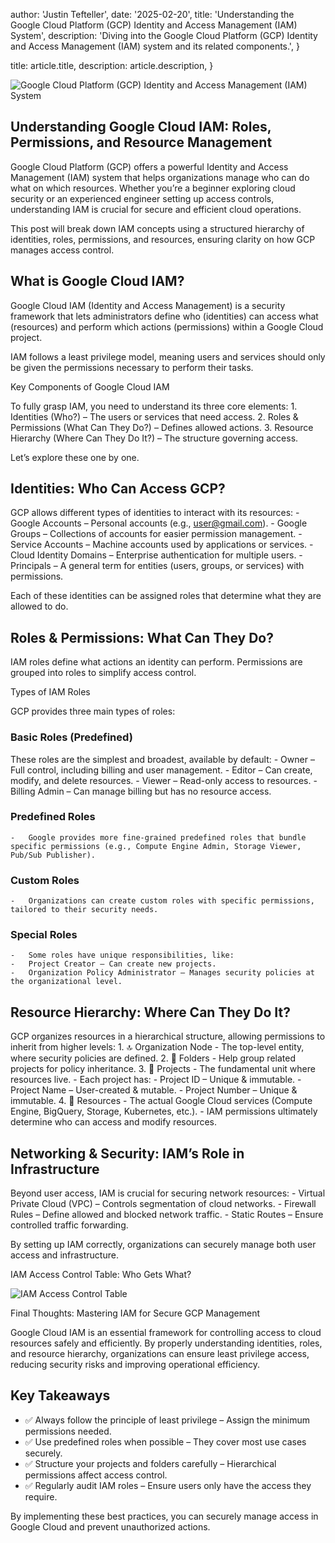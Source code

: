 
  author: 'Justin Tefteller',
  date: '2025-02-20',
  title: 'Understanding the Google Cloud Platform (GCP) Identity and Access Management (IAM) System',
  description: 'Diving into the Google Cloud Platform (GCP) Identity and Access Management (IAM) system and its related components.',
}

  title: article.title,
  description: article.description,
}



<Image src={mindMap} alt="Google Cloud Platform (GCP) Identity and Access Management (IAM) System" />

## Understanding Google Cloud IAM: Roles, Permissions, and Resource Management

Google Cloud Platform (GCP) offers a powerful Identity and Access Management (IAM) system that helps organizations manage who can do what on which resources. Whether you’re a beginner exploring cloud security or an experienced engineer setting up access controls, understanding IAM is crucial for secure and efficient cloud operations.

This post will break down IAM concepts using a structured hierarchy of identities, roles, permissions, and resources, ensuring clarity on how GCP manages access control.

## What is Google Cloud IAM?

Google Cloud IAM (Identity and Access Management) is a security framework that lets administrators define who (identities) can access what (resources) and perform which actions (permissions) within a Google Cloud project.

IAM follows a least privilege model, meaning users and services should only be given the permissions necessary to perform their tasks.

Key Components of Google Cloud IAM

To fully grasp IAM, you need to understand its three core elements:
	1.	Identities (Who?) – The users or services that need access.
	2.	Roles & Permissions (What Can They Do?) – Defines allowed actions.
	3.	Resource Hierarchy (Where Can They Do It?) – The structure governing access.

Let’s explore these one by one.

## Identities: Who Can Access GCP?

GCP allows different types of identities to interact with its resources:
	-	Google Accounts – Personal accounts (e.g., user@gmail.com).
	-	Google Groups – Collections of accounts for easier permission management.
	-	Service Accounts – Machine accounts used by applications or services.
	-	Cloud Identity Domains – Enterprise authentication for multiple users.
	-	Principals – A general term for entities (users, groups, or services) with permissions.

Each of these identities can be assigned roles that determine what they are allowed to do.

## Roles & Permissions: What Can They Do?

IAM roles define what actions an identity can perform. Permissions are grouped into roles to simplify access control.

Types of IAM Roles

GCP provides three main types of roles:

### Basic Roles (Predefined)

These roles are the simplest and broadest, available by default:
	-	Owner – Full control, including billing and user management.
	-	Editor – Can create, modify, and delete resources.
	-	Viewer – Read-only access to resources.
	-	Billing Admin – Can manage billing but has no resource access.

### Predefined Roles
	-	Google provides more fine-grained predefined roles that bundle specific permissions (e.g., Compute Engine Admin, Storage Viewer, Pub/Sub Publisher).

### Custom Roles
	-	Organizations can create custom roles with specific permissions, tailored to their security needs.

### Special Roles
	-	Some roles have unique responsibilities, like:
	-	Project Creator – Can create new projects.
	-	Organization Policy Administrator – Manages security policies at the organizational level.

## Resource Hierarchy: Where Can They Do It?

GCP organizes resources in a hierarchical structure, allowing permissions to inherit from higher levels:
	1.	🔝 Organization Node
		-	The top-level entity, where security policies are defined.
	2.	📂 Folders
		-	Help group related projects for policy inheritance.
	3.	📁 Projects
		-	The fundamental unit where resources live.
		-	Each project has:
		-	Project ID – Unique & immutable.
		-	Project Name – User-created & mutable.
		-	Project Number – Unique & immutable.
	4.	🔧 Resources
		-	The actual Google Cloud services (Compute Engine, BigQuery, Storage, Kubernetes, etc.).
		-	IAM permissions ultimately determine who can access and modify resources.

## Networking & Security: IAM’s Role in Infrastructure

Beyond user access, IAM is crucial for securing network resources:
	-	Virtual Private Cloud (VPC) – Controls segmentation of cloud networks.
	-	Firewall Rules – Define allowed and blocked network traffic.
	-	Static Routes – Ensure controlled traffic forwarding.

By setting up IAM correctly, organizations can securely manage both user access and infrastructure.

IAM Access Control Table: Who Gets What?

<Image src={iamAccessControlTable} alt="IAM Access Control Table" />

Final Thoughts: Mastering IAM for Secure GCP Management

Google Cloud IAM is an essential framework for controlling access to cloud resources safely and efficiently. By properly understanding identities, roles, and resource hierarchy, organizations can ensure least privilege access, reducing security risks and improving operational efficiency.

## Key Takeaways

- ✅ Always follow the principle of least privilege – Assign the minimum permissions needed.
- ✅ Use predefined roles when possible – They cover most use cases securely.
- ✅ Structure your projects and folders carefully – Hierarchical permissions affect access control.
- ✅ Regularly audit IAM roles – Ensure users only have the access they require.

By implementing these best practices, you can securely manage access in Google Cloud and prevent unauthorized actions.

<Comments />
